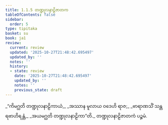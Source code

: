 ```yaml
---
title: 1.1.5 တဏ္ဍုလနာဠိဇာတက
tableOfContents: false
sidebar:
  order: 5
type: tipitaka
basket: su
book: ja1
review:
  current: review
  updated: '2025-10-27T21:48:42.695497'
  updated_by: ''
  notes: ''
  history:
  - state: review
    date: '2025-10-27T21:48:42.695497'
    updated_by: ''
    notes: ''
    previous_state: draft
---
```



<ReviewStatus review={frontmatter.review} showDetails={true} />

<HypothesisAnnotation frontmatter={frontmatter} />

<DynamicBreadcrumb />

<Division number="5" book="ja1" e="ch" v="22" p="2">

<Paragraph number="10" type="verses" book="ja1">
_“ကိမဂ္ဃတိ တဏ္ဍုလနာဠိကာယံ,_  
_အဿာန မူလာယ ဝဒေဟိ ရာဇ;_  
_ဗာရာဏသိံ သန္တရဗာဟိရန္တံ,_  
_အယမဂ္ဃတိ တဏ္ဍုလနာဠိကာ”တိ._  


</Paragraph>
</Division>

<Paragraph number="11" type="center" book="ja1">
တဏ္ဍုလနာဠိဇာတကံ ပဉ္စမံ.
</Paragraph>
